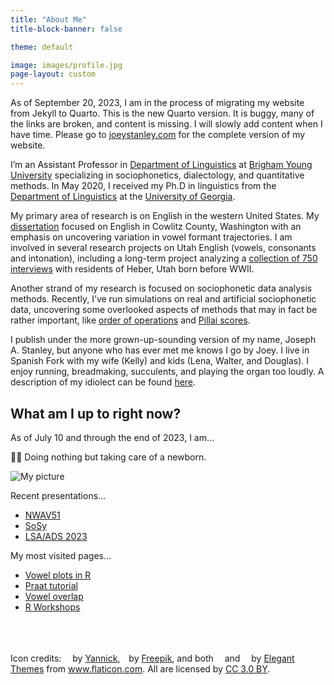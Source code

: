 ```yaml
---
title: "About Me"
title-block-banner: false

theme: default

image: images/profile.jpg
page-layout: custom
---
```


::: {.grid}

::: {#main}

:::{.callout-important}
As of September 20, 2023, I am in the process of migrating my website from Jekyll to Quarto. This is the new Quarto version. It is buggy, many of the links are broken, and content is missing. I will slowly add content when I have time. Please go to [joeystanley.com](joeystanley.com) for the complete version of my website.
:::

I’m an Assistant Professor in [Department of Linguistics](https://linguistics.byu.edu) at [Brigham Young University](https://www.byu.edu) specializing in sociophonetics, dialectology, and quantitative methods. In May 2020, I received my Ph.D in linguistics from the [Department of Linguistics](https://linguistics.uga.edu) at the [University of Georgia](https://www.uga.edu). 

My primary area of research is on English in the western United States. My [dissertation](/blog/dissertation/index.qmd) focused on English in Cowlitz County, Washington with an emphasis on uncovering variation in vowel formant trajectories. I am involved in several research projects on Utah English (vowels, consonants and intonation), including a long-term project analyzing a [collection of 750 interviews](/blog/kohler-tapes/index.qmd) with residents of Heber, Utah born before WWII.

<!--As a graduate student, I was involved with [Bill Kretzschmar](https://linguistics.uga.edu/directory/people/william-kretzschmar) and [Peggy Renwick](https://linguistics.uga.edu/directory/people/margaret-e-l-renwick) and the other student workers at the [Linguistic Atlas Project](https://www.lap.uga.edu). My job was to write and maintain many of the Praat, R, and Perl scripts we used in the lab; one product of this work is the  [*Gazetteer of Southern Vowels*](http://lap3.libs.uga.edu/u/jstanley/vowelcharts/). Together with Peggy Renwick and other collaborators, I am still actively involved in analyzing legacy southern speech, particularly in the state of Georgia.-->

Another strand of my research is focused on sociophonetic data analysis methods. <!--Some of this stems from my time as a research assistant in the [DigiLab](https://digi.uga.edu) in UGA's main library where I gave workshops on [R](pages/r-workshops.qmd), [Praat scripting](pages/praat-workshops.qmd), and [data visualization](pages/dataviz-workshops.qmd).--> Recently, I've run simulations on real and artificial sociophonetic data, uncovering some overlooked aspects of methods that may in fact be rather important, like [order of operations](https://repository.upenn.edu/pwpl/vol28/iss2/17/) and [Pillai scores](/blog/nwav50).

<!--In the past I have done research on language change in real time, morphology in Quechua and Guarani, forms of address among members of the Church of Jesus Christ of Latter-day Saints, language documentation, and agent-based simulations of language change. Before switching to linguistics, I was a music performance major (on trombone believe it or not!) and you might still catch me playing some Shostakovich or Rachmaninoff on piano.  -->

I publish under the more grown-up-sounding version of my name, Joseph A. Stanley, but anyone who has ever met me knows I go by Joey. <!-- Recent non-linguistics books I've read were on ghost towns, typography, the Strauss–Howe generational theory, and very specific topics under the broad umbrella of "civil engineering."--> I live in Spanish Fork with my wife (Kelly) and kids (Lena, Walter, and Douglas). I enjoy running, breadmaking, succulents, and playing the organ too loudly. A description of my idiolect can be found [here](/pages/idiolect.qmd).


## What am I up to right now? 

As of July 10 and through the end of 2023, I am…

<!--Teaching-->

<!--👨🏻‍🏫 Just finished teaching a course on African American English. It was perhaps the most challenging course I've taught but the most rewarding. Very cool. -->

<!--Research-->

<!--📖 Excitedly reading through the brand new submissions to a volume I'm co-editing (with Peggy Renwick & Monica Nesbitt).-->

<!--🗒️ Writing a paper with a student on Idaho English. -->

<!--🎤 Transcribing and coming up with preliminary results for a project on English in the Intermountain West.-->

<!--Reading-->

<!--📖 Reading Twenge (2023) *Generations: The Real Differences Between Gen Z, Millennials, Gen X, Boomers, and Silents―and What They Mean for America's Future*-->


<!--Personal-->

<!--🎹 Working on an arrangement of Jurassic Park for the organ.-->

👶🏻 Doing nothing but taking care of a newborn.


:::

::: {#mainAside}

<img id="mainPhoto" src="/images/profile.jpg" alt="My picture">

<p>Recent presentations…</p>
<ul id="recents">
  <li>[NWAV51](/blog/nwav51)</li>
  <li>[SoSy](/blog/sosy5)</li>
  <li>[LSA/ADS 2023](/blog/lsa-and-ads-2023)</li>
</ul>

<p>My most visited pages…</p>
<ul id="recents">
  <li>[Vowel plots in R](/blog/making-vowel-plots-in-r-part-1)</li>
  <li>[Praat tutorial](/blog/a-tutorial-on-extracting-formants-in-praat)</li>
  <li>[Vowel overlap](/blog/a-tutorial-in-calculating-vowel-overlap)</li>
  <li>[R Workshops](/pages/r-workshops)</li>
</ul>

  
  

  
  <!--
  <p>From my latest blog post…</p>{% assign post = site.posts.first %}
  {% assign content = post.content %}
  <h2 class="entry-title">
  {% if post.title %}
  <a href="{{ root_url }}{{ post.url }}">{{ post.title }}</a>
  {% endif %}
  </h2>
  <div class="entry-content">{{post.excerpt | strip_html}} <a href="{{post.url}}" title="read more" class="more">Read more</a></div>-->


<br/>
<br/>
<br/>
<div class="icon-credit">Icon credits: <img src='/images/icons/email.svg' height="10"/> 
by <a href="https://www.flaticon.com/authors/yannick" title="Yannick">Yannick</a>,<img src='/images/icons/scholar.svg' height="10"/> by <a href="http://www.freepik.com" title="Freepik">Freepik</a>, and both <img src='/images/icons/twitter.svg' height="10"/> and <img src='/images/icons/rss.svg' height="10"/> by 
<a href="https://www.flaticon.com/authors/elegant-themes" title="Elegant Themes">Elegant Themes</a>  from <a href="https://www.flaticon.com/" title="Flaticon">www.flaticon.com</a>. All are   licensed by <a href="http://creativecommons.org/licenses/by/3.0/" title="Creative Commons BY 3.0" target="_blank">CC 3.0 BY</a>.</div>


:::

:::








